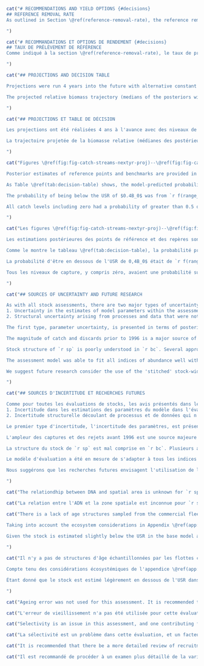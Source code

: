 ```r
cat("# RECOMMENDATIONS AND YIELD OPTIONS {#decisions}
## REFERENCE REMOVAL RATE
As outlined in Section \@ref(reference-removal-rate), the reference removal rate was calculated as the amount of constant catch taken each year for the long term to bring the relative spawning biomass to $0.4B_0$. The long-term annual catch calculated was `r f(f_bo_40$catch * 1000)` t. Table \@ref(tab:rate-table) gives the values including the associated instantaneous fishing mortality and annual exploitation rate values.

")
```

```r
cat("# RECOMMANDATIONS ET OPTIONS DE RENDEMENT {#decisions}
## TAUX DE PRÉLÈVEMENT DE RÉFÉRENCE
Comme indiqué à la section \@ref(reference-removal-rate), le taux de prélèvement de référence a été calculé comme la quantité de capture constante prélevée chaque année à long terme pour amener la biomasse reproductrice relative à $0,4B_0$. La capture annuelle à long terme calculée était `r f(f_bo_40$catch * 1000)` t. Le tableau \@ref(tab:rate-table) donne les valeurs, y compris les valeurs associées de mortalité par pêche instantanée et de taux d'exploitation annuel.

")
```

```r
cat("## PROJECTIONS AND DECISION TABLE

Projections were run 4 years into the future with alternative constant catch levels ranging from `r f(min(base_model$proj$tac.vec * 1000))` to `r f(max(base_model$proj$tac.vec * 1000))` t in 1,000 t increments for the years `r assess_yr`--`r assess_yr + base_model$proj$num.projyrs`. Projected log recruitment deviations in the years `r assess_yr`--`r assess_yr + base_model$proj$num.projyrs` were drawn randomly with replacement from the estimated 2010--2019 deviations (omitting the poorly estimated 2020 and 2021 deviations).

The projected relative biomass trajectory (medians of the posteriors with 95% CI) and a closeup view of it are shown in Figures \@ref(fig:fig-rel-biomass-proj) and \@ref(fig:fig-rel-biomass-proj-closeup) respectively. The 95% CI in the trajectory becomes larger the further into the future the projections are run. Using 10,000 t catch in 2024 as an example, the 95% CI for the 2025 biomass spans from `r f(lo_uncert_2025_catch_10, 3)` to `r f(hi_uncert_2025_catch_10, 3)`, which represents a range of `r f(diff_uncert_2025_catch_10, 3)`. This is almost twice the size of the difference between the USR and the LRP (0.2). The large amount of uncertainty should be taken into account when evaluating these projections.

")
```

```r
cat("## PROJECTIONS ET TABLE DE DÉCISION

Les projections ont été réalisées 4 ans à l'avance avec des niveaux de capture constants alternatifs allant de `r f(min(base_model$proj$tac.vec * 1000))` à `r f(max(base_model$proj$tac.vec * 1000))` t par incréments de 1 000 t pour les années `r assess_yr`--`r assess_yr + base_model$proj$num.projyrs - 1`. Les écarts logarithmiques de recrutement projetés pour les années `r assess_yr`--`r assess_yr + base_model$proj$num.projyrs - 1` ont été tirés au hasard avec remplacement à partir des écarts estimés pour la période 2010-2019 (en omettant les écarts mal estimés pour les années 2020 et 2021).

La trajectoire projetée de la biomasse relative (médianes des postérieures avec IC à 95 %) et une vue rapprochée de celle-ci sont présentées dans les figures \@ref(fig:fig-rel-biomass-proj) et \@ref(fig:fig-rel-biomass-proj-closeup) respectivement. L'IC à 95 % de la trajectoire est d'autant plus grand que les projections sont éloignées dans le temps. Si l'on prend l'exemple d'une capture de 10 000 tonnes en 2024, l'IC à 95 % pour la biomasse de 2025 s'étend de `r f(lo_uncert_2025_catch_10, 3)` à `r f(hi_uncert_2025_catch_10, 3)`, ce qui représente une fourchette de `r f(diff_uncert_2025_catch_10, 3)`. Cela représente presque le double de la différence entre l'USR et le LRP (0,2). La grande incertitude doit être prise en compte lors de l'évaluation de ces projections.

")
```

```r
cat("Figures \@ref(fig:fig-catch-streams-nextyr-proj)--\@ref(fig:fig-catch-streams-nextnextnextnextyr-proj) show the medians of the posterior, 50% CI and 95% CI for the relative spawning biomass in the projected years, for each catch level applied. The $B_0$ reference points are also shown along with a reference line for $0.35B_0$. These figures give another view of the medians and uncertainties shown in Figures \@ref(fig:fig-rel-biomass-proj) and \@ref(fig:fig-rel-biomass-proj-closeup), but with each figure representing one projected year only so that each posterior can be more clearly seen.

Posterior estimates of reference points and benchmarks are provided in Table \@ref(tab:reference-points-table). A decision table is presented showing predicted probabilities of undesirable states under the projected catch levels (Table \@ref(tab:decision-table)). An undesirable biomass-based performance measure is defined to occur when the projected spawning biomass is below the reference point or benchmark, e.g. the ratio `r paste0('$B_{', proj_yr, '}/B_\mathrm{ReferencePoint} < 1$')`. Probabilities in the decision tables are measured as the proportion of posterior samples that meet the above criteria.

As Table \@ref(tab:decision-table) shows, the model-predicted probability of the `r proj_yr` relative spawning biomass being below the `r assess_yr` relative spawning biomass ranged from `r prob_2023_2022_catch_0` under `r f(min(base_model$proj$tac.vec * 1000))` t of catch to `r prob_2023_2022_catch_15` under `r f(max(base_model$proj$tac.vec * 1000))` t of catch. The catch that is closest to 0.5 probability of the biomass declining from `r assess_yr` to `r proj_yr` while still being below 0.5 is `r f(catch_less_50_50 * 1000)` t, at a probability of `r val_less_50_50`.

The probability of being below the USR of $0.4B_0$ was from `r f(range_below_04bo[1], 3)` to `r f(range_below_04bo[2], 3)` over the range of catch levels considered; the probability of being below the LRP of $0.2B_0$ for the same catch range was from `r f(range_below_02bo[1], 3)` to `r f(range_below_02bo[2], 3)`.

All catch levels including zero had a probability of greater than 0.5 of the `r proj_yr` biomass being under the $0.4B_0$ reference point.

")
```

```r
cat("Les figures \@ref(fig:fig-catch-streams-nextyr-proj)--\@ref(fig:fig-catch-streams-nextnextnextnextyr-proj) montrent les médianes de la valeur postérieure, l'IC à 50 % et l'IC à 95 % pour la biomasse reproductrice relative dans les années projetées, pour chaque flux de capture appliqué. Les points de référence de la base $B_0$ sont également indiqués, ainsi qu'une ligne de référence pour 0,35B_0$. Ces figures donnent un autre aperçu des médianes et des incertitudes présentées dans la figure \@ref(fig:fig-rel-biomass-proj), mais chaque figure ne représente qu'une seule année projetée, de sorte que chaque postérieur peut être vu plus clairement.

Les estimations postérieures des points de référence et des repères sont fournies dans le tableau \@ref(tab:reference-points-table). Une table de décision est présentée, montrant les probabilités prédites d'états indésirables dans le cadre des niveaux de capture projetés (Tableau \@ref(tab:decision-table)). Une mesure de performance indésirable basée sur la biomasse est définie comme se produisant lorsque la biomasse reproductrice projetée est inférieure au point de référence, par exemple le ratio `r paste0('$B_{', proj_yr, '}/B_\mathrm{ReferencePoint} < 1$')`. Les probabilités dans les tables de décision sont mesurées comme la proportion d'échantillons postérieurs qui répondent aux critères ci-dessus.

Comme le montre le tableau \@ref(tab:decision-table), la probabilité prédite par le modèle que la biomasse de frai relative `r proj_yr` soit inférieure à la biomasse de frai relative `r assess_yr` était comprise entre `r prob_2023_2022_catch_0` et `r f(min(base_model$proj$tac.vec * 1000))` t de capture à `r prob_2023_2022_catch_15` sous `r f(max(base_model$proj$tac.vec * 1000))` t de capture. La prise qui est la plus proche de la probabilité de 0,5 que la biomasse diminue de `r assess_yr` à `r proj_yr` tout en restant en dessous de 0,5 est `r f(catch_less_50_50 * 1000)` t, à une probabilité de `r val_less_50_50`.

La probabilité d'être en dessous de l'USR de 0,4B_0$ était de `r f(range_below_04bo[1], 3)` à `r f(range_below_04bo[2], 3)` sur la gamme des niveaux de capture considérés ; la probabilité d'être en dessous du LRP de 0,2B_0$ pour la même gamme de capture était de `r f(range_below_02bo[1], 3)` à `r f(range_below_02bo[2], 3)`.

Tous les niveaux de capture, y compris zéro, avaient une probabilité supérieure à 0,5 que la biomasse `r proj_yr` soit inférieure au point de référence 0,4B_0$.

")
```

```r
cat("## SOURCES OF UNCERTAINTY AND FUTURE RESEARCH

As with all stock assessments, there are two major types of uncertainty in the advice presented in this document:
1. Uncertainty in the estimates of model parameters within the assessment
2. Structural uncertainty arising from processes and data that were not included in the assessment

The first type, parameter uncertainty, is presented in terms of posterior credible intervals for parameters and state variables such as biomass, recruitment, and fishing mortality. This uncertainty was captured in the decision tables and was further explored using sensitivity analyses. The second type, structural uncertainty, was tested through sensitivity tests of model structure and the inclusion/removal of data.

The magnitude of catch and discards prior to 1996 is a major source of structural uncertainty in this assessment. As discussed in Section \@ref(sec:catch-data), all catch data prior to 1996 were omitted from this assessment on the recommendation of industry advisors and Technical Working Group, as was done in the `r la`. `r sp` is known to have been discarded at sea in large quantities due to proteolysis of the flesh if catches were not landed and frozen quickly after capture. Applications of ratio estimators or models to estimate historical discard rates were rejected as analytical tools due to discarding of whole tows and changes to discarding behaviour over time.

Stock structure of `r sp` is poorly understood in `r bc`. Several approaches are available to improve understanding of stock structure including genetic analysis, analysis of otolith microchemistry, and analysis of life-history traits such as growth and maturity. `r sp` is managed as a coastwide stock. If there are distinct stocks within `r bc` waters, there may be risks associated with taking a large proportion of the TAC from one area. In particular, the less steep decline in the `r qcs` compared to the declines seen in the other survey indexes raises questions about stock structure.

The assessment model was able to fit all indices of abundance well with the possible exception of the `r qcs`. Although the index has declined since 2015 (and in particular in 2021 after the initial Technical Working Group meetings), the decline has been somewhat less pronounced than the other surveys or the `r dcpue`. We attempted to better fit the `r qcs` with survey-specific time-varying selectivity, but we were unable to obtain satisfactory estimates of selectivity and MCMC diagnostics on this model and so used time-invariant selectivity in the base model. It is possible Queen Charlotte Sound represents a nursery ground for `r sp` or factors affecting local distribution or movement (such as environmental conditions) have resulted in a moderately different index pattern in the `r qcs` compared to the other surveys. Overall, the congruence between the coastwide 'stitched' synoptic survey and the `r dcpue` give us some confidence that both data sources are capturing underlying biomass dynamics.

We suggest future research consider the use of the 'stitched' stock-wide geostatistical index as a replacement for considering each of the synoptic surveys as independent samples from the same overall stock (sometimes with different selectivities). The distinct age composition data precluded us from doing that in this assessment, but future research could consider the impact of considering these composition data as independent samples from the same overall stock (perhaps with area and density expansion) or standardizing these data as well with a similar multivariate geostatistical model.

")
```

```r
cat("## SOURCES D'INCERTITUDE ET RECHERCHES FUTURES

Comme pour toutes les évaluations de stocks, les avis présentés dans le présent document comportent deux grands types d'incertitude :
1. Incertitude dans les estimations des paramètres du modèle dans l'évaluation
2. Incertitude structurelle découlant de processus et de données qui n'ont pas été inclus dans l'évaluation.

Le premier type d'incertitude, l'incertitude des paramètres, est présenté en termes d'intervalles crédibles postérieurs pour les paramètres et les variables d'état telles que la biomasse, le recrutement et la mortalité par pêche. Cette incertitude a été prise en compte dans les tables de décision et a été explorée plus avant à l'aide d'analyses de sensibilité.

L'ampleur des captures et des rejets avant 1996 est une source majeure d'incertitude structurelle dans cette évaluation. Comme indiqué à la section \@ref(sec:catch-data), toutes les données de capture antérieures à 1996 ont été omises de cette évaluation sur recommandation des conseillers du secteur et du groupe de travail technique, comme cela a été fait dans le cas de `r la`. On sait que le `r sp` a été rejeté en mer en grandes quantités en raison de la protéolyse de la chair si les captures n'étaient pas débarquées et congelées rapidement après la capture. Les applications d'estimateurs de ratios ou de modèles pour estimer les taux de rejets historiques ont été rejetées en tant qu'outils analytiques en raison des rejets de traits entiers et des changements de comportement en matière de rejets au fil du temps.

La structure du stock de `r sp` est mal comprise en `r bc`. Plusieurs approches sont disponibles pour améliorer la compréhension de la structure du stock, y compris l'analyse génétique, l'analyse de la microchimie des otolithes et l'analyse des traits du cycle de vie tels que la croissance et la maturité. `r sp` est géré comme un stock couvrant l'ensemble de la côte. S'il existe des stocks distincts dans les eaux de la CB, le fait de prélever une grande partie du TAC dans une zone peut présenter des risques. En particulier, le déclin moins prononcé du `r qcs` par rapport aux déclins observés dans les autres indices d'enquête soulève des questions sur la structure du stock.

Le modèle d'évaluation a été en mesure de s'adapter à tous les indices d'abondance, à l'exception peut-être du `r qcs`. Bien que l'indice ait diminué depuis 2015 (et en particulier en 2021 après les premières réunions du groupe de travail technique), le déclin a été un peu moins prononcé que pour les autres enquêtes ou le `r dcpue`. Nous avons tenté de mieux ajuster le `r qcs` avec une sélectivité variable dans le temps spécifique à l'enquête, mais nous n'avons pas été en mesure d'obtenir des estimations satisfaisantes de la sélectivité et des diagnostics MCMC sur ce modèle et nous avons donc utilisé une sélectivité invariante dans le temps dans le modèle de base. Il est possible que le détroit de la Reine-Charlotte représente une zone d'alevinage pour les `r sp` ou que des facteurs affectant la distribution locale ou les mouvements (tels que les conditions environnementales) aient entraîné un modèle d'indice modérément différent dans les `r qcs` par rapport aux autres relevés. Dans l'ensemble, la concordance entre l'étude synoptique 'cousue' sur l'ensemble de la côte et le `r dcpue` nous permet de croire que les deux sources de données capturent la dynamique sous-jacente de la biomasse.

Nous suggérons que les recherches futures envisagent l'utilisation de l'indice géostatistique 'recousu' pour l'ensemble du stock en remplacement de la prise en compte de chacune des campagnes synoptiques comme des échantillons indépendants du même stock global (parfois avec des sélectivités différentes). Les données distinctes sur la composition par âge nous ont empêchés de le faire dans cette évaluation, mais les recherches futures pourraient envisager l'impact de la prise en compte de ces données sur la composition comme des échantillons indépendants du même stock global (peut-être avec une expansion de la zone et de la densité) ou de la normalisation de ces données avec un modèle géostatistique multivarié similaire.

")
```

```r
cat("The relationdhip between DNA and spatial area is unknown for `r sp`. In future it is recommended that a genetic study take place to determine differences between `r sp` found in the Strait of Georgia, Queen Charlotte Sound, Hecate Strait, and WCVI.")
```

```r
cat("La relation entre l'ADN et la zone spatiale est inconnue pour `r sp`. À l'avenir, il est recommandé de réaliser une étude génétique pour déterminer les différences entre les `r sp` trouvés dans le détroit de Géorgie, le détroit de la Reine-Charlotte, le détroit d'Hécate et la COIV.")
```

```r
cat("There is a lack of age structures sampled from the commercial fleets from 2020 onwards. This would have had a minimal effect on this assessment given the last year of data was 2021. However, this may have an increasingly large impact on the assessment in terms of estimating selectivity, recruitment, and tracking age-cohorts within the composition data. Retrospective analyses could be conducted excluding existing commercial age data to partially evaluate this impact. Simulation analyses, possibly including closed-loop simulation, could also evaluate this impact. However, we think it is reasonable to assume that some level of continued age structure sampling from the commercial fleet will be important to this assessment going forward. It is suggested that collecting maturity data from winter samples (from commercial fisheries or surveys) could help reconcile the position of the maturity ogives with respect to selectivity curves because this species is a winter spawner while all the structured surveys operate in the spring/summer/fall months. In addition, future work could investigate various treatments of dynamic B0 (e.g., @berger2019).

Taking into account the ecosystem considerations in Appendix \@ref(app:eco) and known biology of `r sp`, there are no clear indications that current environmental conditions should modify the catch advice in this assessment. Future research could evaluate incorporating environmental variables into the `r sp` stock advice more explicitly. It is not clear what mechanism this should entail, although options may include linking environmental indices to natural mortality or recruitment processes [e.g., @wham]. Other options would include adjusting target fishing mortality based on ecosystem modelling [@howell2021] or through closed-loop simulation that aims to find management procedures that are robust to uncertainties about future environmental conditions [e.g., @anderson2020gfmp].
  
Given the stock is estimated slightly below the USR in the base model and close to the LRP under one sensitivity model with higher recruitment variation, as well as declining estimated spawning stock biomass, declining survey indices, and declining estimated recruitment, it is suggested that this stock assessment be updated with new data on a relatively short interval. We suggest an appropriate interval would be two years once one additional survey will have been conducted for each subregion and new commercial biological samples will hopefully be available for aging.

")
```

```r
cat("Il n'y a pas de structures d'âge échantillonnées par les flottes commerciales à partir de 2020. Cela n'aurait eu qu'un effet minime sur cette évaluation étant donné que la dernière année de données était 2021. Toutefois, cela pourrait avoir un impact de plus en plus important sur l'évaluation en termes d'estimation de la sélectivité, du recrutement et du suivi des cohortes d'âge dans les données de composition. Des analyses rétrospectives pourraient être menées en excluant les données commerciales existantes sur l'âge afin d'évaluer partiellement cet impact. Des analyses de simulation, comprenant éventuellement une simulation en boucle fermée, pourraient également évaluer cet impact. Cependant, nous pensons qu'il est raisonnable de supposer qu'un certain niveau d'échantillonnage continu de la structure d'âge de la flotte commerciale sera important pour cette évaluation à l'avenir. Il est suggéré que la collecte de données sur la maturité à partir d'échantillons hivernaux (provenant de pêcheries commerciales ou d'enquêtes) pourrait aider à réconcilier la position des ogives de maturité en ce qui concerne les courbes de sélectivité, car cette espèce est un reproducteur hivernal alors que toutes les enquêtes structurées opèrent pendant les mois de printemps/été/automne. En outre, des travaux futurs pourraient étudier divers traitements du B0 dynamique (par exemple, @berger2019).

Compte tenu des considérations écosystémiques de l'appendice \@ref(app:eco) et de la biologie connue du `r sp`, rien n'indique clairement que les conditions environnementales actuelles devraient modifier l'avis sur les captures dans cette évaluation. Les recherches futures pourraient évaluer l'incorporation de variables environnementales dans l'avis sur le stock de `r sp` de manière plus explicite. Le mécanisme à mettre en œuvre n'est pas clair, bien que des options puissent inclure l'établissement d'un lien entre les indices environnementaux et les processus de mortalité naturelle ou de recrutement [par exemple, @wham]. D'autres options pourraient inclure l'ajustement de la mortalité par pêche cible sur la base de la modélisation de l'écosystème [@howell2021] ou par le biais d'une simulation en boucle fermée qui vise à trouver des procédures de gestion qui sont robustes aux incertitudes sur les conditions environnementales futures [par exemple, @anderson2020gfmp].

Étant donné que le stock est estimé légèrement en dessous de l'USR dans le modèle de base et proche du PRL dans un modèle de sensibilité avec une plus grande variation du recrutement, ainsi qu'une biomasse estimée du stock reproducteur en baisse, des indices de relevés en baisse et un recrutement estimé en baisse, il est suggéré que cette évaluation du stock soit mise à jour avec de nouvelles données sur un intervalle relativement court. Nous suggérons un intervalle approprié de deux ans, une fois qu'une étude supplémentaire aura été réalisée pour chaque sous-région et que de nouveaux échantillons biologiques commerciaux seront, espérons-le, disponibles pour le vieillissement.

")
```

```r
cat("Ageing error was not used for this assessment. It is recommended that an ageing error matrix be included in the assessment model, to determine model sensitivty to ageing error.")
```

```r
cat("L'erreur de vieillissement n'a pas été utilisée pour cette évaluation. Il est recommandé d'inclure une matrice d'erreur de vieillissement dans le modèle d'évaluation, afin de déterminer la sensibilité du modèle à l'erreur de vieillissement.")
```

```r
cat("Selectivity is an issue in this assessment, and one contributing factor could be catchability changing over time. It is recommended that time-varying catchibility be explored in future assessments if the model framework allows for it.")
```

```r
cat("La sélectivité est un problème dans cette évaluation, et un facteur contributif pourrait être l'évolution de la capturabilité dans le temps. Il est recommandé d'étudier la variabilité temporelle de la capturabilité dans les évaluations futures si le cadre du modèle le permet.")
```

```r
cat("It is recommended that there be a more detailed review of recruitment variance and initial biomass assumptions in future assessments. This includes recruitment assumptions into the projection years.")
```

```r
cat("Il est recommandé de procéder à un examen plus détaillé de la variance du recrutement et des hypothèses de biomasse initiale dans les évaluations futures. Cela inclut les hypothèses de recrutement pour les années de projection.")
```
